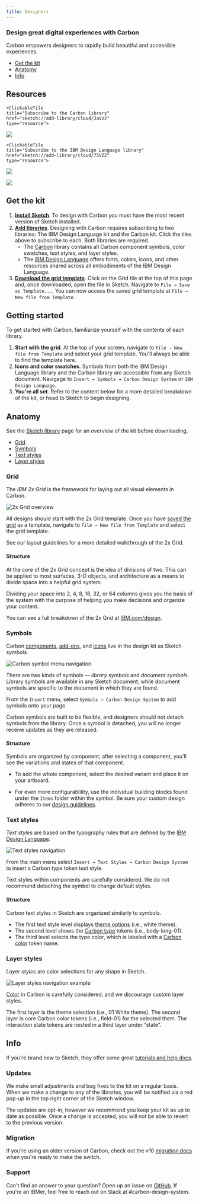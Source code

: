 ```yaml
---
title: Designers
---
```


### Design great digital experiences with Carbon

Carbon empowers designers to rapidly build beautiful and accessible experiences.

<AnchorLinks>

- [Get the kit](#get-the-kit)
- [Anatomy](#anatomy-of-the-kit)
- [Info](#info)

</AnchorLinks>

## Resources

<GridWrapper col_lg="8" flex="true" bleed="true">
    
    <ClickableTile
    title="Subscribe to the Carbon library"
    href="sketch://add-library/cloud/JaVzz"
    type="resource">

![](/images/sketch-icon.png)

  </ClickableTile>
    
    <ClickableTile
    title="Subscribe to the IBM Design Language library"
    href="sketch://add-library/cloud/75VZZ"
    type="resource">

![](/images/sketch-icon.png)

  </ClickableTile>

  <ClickableTile
    title="Download the IBM 2x Grid template"
    href="https://client.sketch.cloud/v1/documents/b10cdce8-6f00-40be-982e-8f3bec7b99a4/download/IBM+Grid+template.sketch?token=eyJhbGciOiJIUzI1NiIsInR5cCI6IkpXVCJ9.eyJpZGVudCI6ImIxMGNkY2U4LTZmMDAtNDBiZS05ODJlLThmM2JlYzdiOTlhNCIsImF1ZCI6Ikpva2VuIiwiZXhwIjoxNTUyNjE3Nzk2LCJpYXQiOjE1NTI2MTQxOTYsImlzcyI6Ikpva2VuIiwianRpIjoiMm01dnNvbHVyaGN1amRzamVvMDVvZnRoIiwibmJmIjoxNTUyNjE0MTk2fQ.JCwsDPUpyExiZ5GqBW1wY0_zUkuqGHKXuncYN9LvhCQ"
    type="resource">

![](/images/sketch-icon.png)

  </ClickableTile>

</GridWrapper>

## Get the kit

1. [**Install Sketch**](https://www.sketchapp.com/). To design with Carbon you must have the most recent version of Sketch installed.
2. [**Add libraries**](#resources). Designing with Carbon requires subscribing to two libraries: The IBM Design Language kit and the Carbon kit. Click the tiles above to subscribe to each. Both libraries are required.
    - The [Carbon](sketch://add-library/cloud/JaVzz) library contains all Carbon component symbols, color swatches, text styles, and layer styles.
    - The [IBM Design Language](sketch://add-library/cloud/75VZZ) offers fonts, colors, icons, and other resources shared across all embodiments of the IBM Design Language.
3. [**Download the grid template**](https://client.sketch.cloud/v1/documents/b10cdce8-6f00-40be-982e-8f3bec7b99a4/download/IBM+Grid+template.sketch?token=eyJhbGciOiJIUzI1NiIsInR5cCI6IkpXVCJ9.eyJpZGVudCI6ImIxMGNkY2U4LTZmMDAtNDBiZS05ODJlLThmM2JlYzdiOTlhNCIsImF1ZCI6Ikpva2VuIiwiZXhwIjoxNTUyNTk4MzEwLCJpYXQiOjE1NTI1OTQ3MTAsImlzcyI6Ikpva2VuIiwianRpIjoiMm01dXBhZXFrdjQzZWY1dTdnMDVjYjNoIiwibmJmIjoxNTUyNTk0NzEwfQ.W65i38VrMMZeKg0KvcOVsaJByBexOu1IYmKUZGJ1nug). Click on the Grid tile at the top of this page and, once downloaded, open the file in Sketch. Navigate to `File → Save as Template...`. You can now access the saved grid template at `File → New file from Template`.

## Getting started

To get started with Carbon, familiarize yourself with the contents of each library.

1. **Start with the grid**. At the top of your screen, navigate to `File → New file from Template` and select your grid template. You'll always be able to find the template here.
2. **Icons and color swatches**. Symbols from both the IBM Design Language library and the Carbon library are accessible from any Sketch document. Navigage to `Insert → Symbols → Carbon Design System` or  `IBM Design Language`.
3. **You're all set**. Refer to the content below for a more detailed breakdown of the kit, or head to Sketch to begin designing.

## Anatomy

See the [Sketch library](https://sketch.cloud/s/JaVzz/) page for an overview of the kit before downloading.

<AnchorLinks small>

  - [Grid](#grid)
  - [Symbols](#symbols)
  - [Text styles](#text-styles)
  - [Layer styles](#layer-styles)

</AnchorLinks>

### Grid

The *IBM 2x Grid* is the framework for laying out all visual elements in Carbon.

<ImageComponent cols="8" caption="2x Grid overview">

![2x Grid overview](/images/grid-2.gif)

</ImageComponent>

All designs should start with the 2x Grid template. Once you have [saved the grid](#gat-the-kit) as a template, navigate to `File → New file from Template` and select the grid template.

See our layout guidelines for a more detailed walkthrough of the 2x Grid.

#### Structure

At the core of the 2x Grid concept is the idea of divisions of two. This can be applied to most surfaces, 3-D objects, and architecture as a means to divide space into a helpful grid system. 

Dividing your space into 2, 4, 8, 16, 32, or 64 columns gives you the basis of the system with the purpose of helping you make decisions and organize your content.

You can see a full breakdown of the 2x Grid at [IBM.com/design](https://www.ibm.com/design/language/elements/2x-grid).

### Symbols

Carbon [components](/components/overview), [add-ons](/contributing/add-ons), and [icons](/guidelines/iconography/library) live in the design kit as Sketch *symbols*.

<ImageComponent cols="8" caption="IDL symbol menu navigation">

![Carbon symbol menu navigation](/images/carbon-kit.png)

</ImageComponent>

There are two kinds of symbols — *library symbols* and *document symbols*. Library symbols are available in any Sketch document, while document symbols are specific to the document in which they are found.

From the `Insert` menu, select `Symbols → Carbon Design System` to add symbols onto your page.

Carbon symbols are built to be flexible, and designers should not detach symbols from the library. Once a symbol is detached, you will no longer receive updates as they are released.

#### Structure

Symbols are organized by component; after selecting a component, you'll see the variations and states of that component. 

- To add the whole component, select the desired variant and place it on your artboard.

- For even more configurablility, use the individual building blocks found under the `Items` folder within the symbol. Be sure your custom design adheres to our [design guidelines](/guidelines/accessibility/overview).

### Text styles

*Text styles* are based on the typography rules that are defined by the [IBM Design Language](/guidelines/typography/overview).

<ImageComponent cols="8" caption="Insert → Text Styles → Carbon Design System">

![Text styles navigation](images/text-styles-1.png)

</ImageComponent>

From the main menu select `Insert → Text Styles → Carbon Design System` to insert a Carbon type token text style. 

Text styles within components are carefully considered. We do not recommend detaching the symbol to change default styles.
#### Structure

Carbon text styles in Sketch are organized similarly to symbols.

- The first text style level displays [theme options](/guidelines/themes) (i.e., white theme). 
- The second level shows the [Carbon type](/guidelines/typography) tokens (i.e., body-long-01). 
- The third level selects the type color, which is labeled with a [Carbon color](/guidelines/color) token name.

### Layer styles

*Layer styles* are color selections for any shape in Sketch.

<ImageComponent cols="8" caption="Use predetermined overrides when possible">

![Layer styles navigation example](/images/layer-style-1.png)

</ImageComponent>

[Color](/guidelines/color/overview) in Carbon is carefully considered, and we discourage custom layer styles.

The first layer is the theme selection (i.e., 01 White theme). The second layer is core Carbon color tokens (i.e., field-01) for the selected them. The interaction state tokens are nested in a third layer under “state”.

## Info

If you're brand new to Sketch, they offer some great [tutorials and help docs](https://www.sketchapp.com/docs/).

### Updates

We make small adjustments and bug fixes to the kit on a regular basis. When we make a change to any of the libraries, you will be notified via a red pop-up in the top right corner of the Sketch window. 

The updates are opt-in, however we recommend you keep your kit as up to date as possible. Once a change is accepted, you will not be able to revert to the previous version.

### Migration

If you're using an older version of Carbon, check out the v10 [migration docs](updates/v10-migration/designers) when you're ready to make the switch.

### Support

Can't find an answer to your question? Open up an issue on [GitHub](https://github.com/IBM/carbon-components/issues/new/choose). If you're an IBMer, feel free to reach out on Slack at #carbon-design-system.